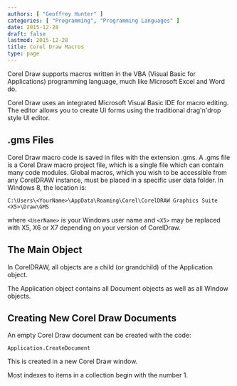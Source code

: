```yaml
---
authors: [ "Geoffrey Hunter" ]
categories: [ "Programming", "Programming Languages" ]
date: 2015-12-28
draft: false
lastmod: 2015-12-28
title: Corel Draw Macros
type: page
---
```


Corel Draw supports macros written in the VBA (Visual Basic for Applications) programming language, much like Microsoft Excel and Word do.

Corel Draw uses an integrated Microsoft Visual Basic IDE for macro editing. The editor allows you to create UI forms using the traditional drag'n'drop style UI editor.

## .gms Files

Corel Draw macro code is saved in files with the extension .gms. A .gms file is a Corel Draw macro project file, which is a single file which can contain many code modules. Global macros, which you wish to be accessible from any CorelDRAW instance, must be placed in a specific user data folder. In Windows 8, the location is:
    
```text
C:\Users\<YourName>\AppData\Roaming\Corel\CorelDRAW Graphics Suite <X5>\Draw\GMS
```

where `<UserName>` is your Windows user name and `<X5>` may be replaced with X5, X6 or X7 depending on your version of CorelDraw.

## The Main Object

In CorelDRAW, all objects are a child (or grandchild) of the Application object.

The Application object contains all Document objects as well as all Window objects.

## Creating New Corel Draw Documents

An empty Corel Draw document can be created with the code:

```text
Application.CreateDocument
```

This is created in a new Corel Draw window.

Most indexes to items in a collection begin with the number 1.
